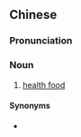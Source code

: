 ==Chinese==
{{zh-forms|type=22}}

===Pronunciation===
{{zh-pron
|m=bǎojiàn shípǐn
|c=bou2 gin6 sik6 ban2
|cat=n
}}

===Noun===
{{zh-noun}}

# [[health food]]

====Synonyms====
* {{zh-l|健康食品}}

{{zh-cat|Foods|Health}}